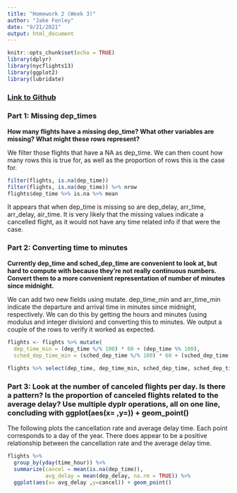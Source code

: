 ```yaml
---
title: "Homework 2 (Week 3)"
author: "Jake Fenley"
date: "9/21/2021"
output: html_document
---
```


```r
knitr::opts_chunk$set(echo = TRUE)
library(dplyr)
library(nycflights13)
library(ggplot2)
library(lubridate)

```

### [Link to Github](https://github.com/jpFenley/stat433-hw2)

### Part 1: Missing dep_times
**How many flights have a missing dep_time? What other variables are missing? What might these rows represent?**

We filter those flights that have a NA as dep_time. We can then count how many rows this is true for, as well as the proportion of rows this is the case for.


```r
filter(flights, is.na(dep_time))
filter(flights, is.na(dep_time)) %>% nrow
flights$dep_time %>% is.na %>% mean

``` 

It appears that when dep_time is missing so are dep_delay, arr_time, arr_delay, air_time. It is very likely that the missing values indicate a cancelled flight, as it would not have any time related info if that were the case. 


### Part 2: Converting time to minutes

**Currently dep_time and sched_dep_time are convenient to look at, but hard to compute with because they’re not really continuous numbers. Convert them to a more convenient representation of number of minutes since midnight.**

We can add two new fields using mutate. dep_time_min and arr_time_min indicate the departure and arrival time in minutes since midnight, respectively. We can do this by getting the hours and minutes (using modulus and integer division) and converting this to minutes. We output a couple of the rows to verify it worked as expected.

```r
flights <- flights %>% mutate(
  dep_time_min = (dep_time %/% 100) * 60 + (dep_time %% 100),
  sched_dep_time_min = (sched_dep_time %/% 100) * 60 + (sched_dep_time %% 100))
            
flights %>% select(dep_time, dep_time_min, sched_dep_time, sched_dep_time_min) %>% head

``` 

### Part 3: Look at the number of canceled flights per day. Is there a pattern? Is the proportion of canceled flights related to the average delay? Use multiple dyplr operations, all on one line, concluding with ggplot(aes(x= ,y=)) + geom_point()

The following plots the cancellation rate and average delay time. Each point corresponds to a day of the year. There does appear to be a positive relationship between the cancellation rate and the average delay time. 

```r
flights %>% 
  group_by(yday(time_hour)) %>% 
  summarize(cancel = mean(is.na(dep_time)),
            avg_delay = mean(dep_delay, na.rm = TRUE)) %>% 
  ggplot(aes(x= avg_delay ,y=cancel)) + geom_point()

```